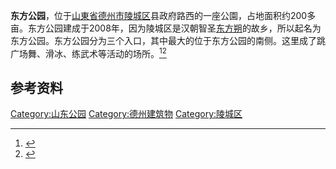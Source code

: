 '''东方公园'''，位于[[山東省|山東省]][[德州市|德州市]][[陵城区|陵城区]]县政府路西的一座公園，占地面积约200多亩。东方公园建成于2008年，因为陵城区是汉朝智圣[[东方朔|东方朔]]的故乡，所以起名为东方公园。东方公园分为三个入口，其中最大的位于东方公园的南侧。这里成了跳广场舞、滑冰、练武术等活动的场所。<ref>{{Cite web |url=http://www.dezhoudaily.com/news/dezhou/folder135/2008/11/2008-11-2767046.html |title=从“东方公园现象”看陵县执政理念新变化 |accessdate=2014-06-16 |archive-date=2016-03-04 |archive-url=https://web.archive.org/web/20160304080632/http://www.dezhoudaily.com/news/dezhou/folder135/2008/11/2008-11-2767046.html |dead-url=no }}</ref><ref>{{Cite web |url=http://www.dzwww.com/2013/sdwsdt/dzwsdt/lxwsdt/lxzryc/201312/t20131211_9332141.htm |title=东方公园:纪念智圣东方朔 |accessdate=2014-06-16 |archive-date=2018-10-06 |archive-url=https://web.archive.org/web/20181006085303/http://www.dzwww.com/2013/sdwsdt/dzwsdt/lxwsdt/lxzryc/201312/t20131211_9332141.htm |dead-url=no }}</ref>

==参考资料==
<references/>

{{Shandong-stub}}
[[Category:山东公园|Category:山东公园]]
[[Category:德州建筑物|Category:德州建筑物]]
[[Category:陵城区|Category:陵城区]]